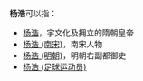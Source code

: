 '''杨浩'''可以指：
* [[杨浩|杨浩]]，宇文化及拥立的隋朝皇帝
* [[杨浩_(南宋)|杨浩 (南宋)]]，南宋人物
* [[杨浩_(明朝)|杨浩 (明朝)]]，明朝右副都御史
* [[杨浩_(足球运动员)|杨浩 (足球运动员)]]

{{disambig|H浩|cat=二字杨姓人名消歧义}}